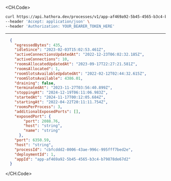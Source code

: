 
<CH.Code>
```bash Example Request
curl https://api.hathora.dev/processes/v1/app-af469a92-5b45-4565-b3c4-b79878de67d2/info/cbfcddd2-0006-43ae-996c-995fff7bed2e \
--header 'Accept: application/json' \
--header 'Authorization: YOUR_BEARER_TOKEN_HERE'
```
---

```json Example Response
  {
    "egressedBytes": 435,
    "idleSince": "2023-02-03T15:02:53.461Z",
    "activeConnectionsUpdatedAt": "2022-12-23T06:02:32.185Z",
    "activeConnections": 10,
    "roomsAllocatedUpdatedAt": "2023-09-17T22:27:21.581Z",
    "roomsAllocated": 1,
    "roomSlotsAvailableUpdatedAt": "2022-02-12T02:44:32.615Z",
    "roomSlotsAvailable": 4386.01,
    "draining": false,
    "terminatedAt": "2023-11-27T03:56:40.899Z",
    "stoppingAt": "2024-12-19T06:11:06.983Z",
    "startedAt": "2024-11-17T00:12:05.684Z",
    "startingAt": "2022-04-22T20:11:11.754Z",
    "roomsPerProcess": 3,
    "additionalExposedPorts": [],
    "exposedPort": {
        "port": 2088.76,
        "host": "string",
        "name": "string"
      },
    "port": 6350.59,
    "host": "string",
    "processId": "cbfcddd2-0006-43ae-996c-995fff7bed2e",
    "deploymentId": 1,
    "appId": "app-af469a92-5b45-4565-b3c4-b79878de67d2"
  }
```
</CH.Code>
